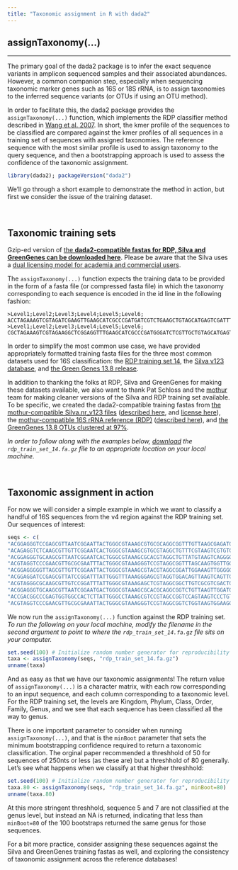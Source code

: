 ```yaml
---
title: "Taxonomic assignment in R with dada2"
---
```


## assignTaxonomy(...)

--------------------------

The primary goal of the dada2 package is to infer the exact sequence variants in amplicon sequenced samples and their associated abundances. However, a common companion step, especially when sequencing taxonomic marker genes such as 16S or 18S rRNA, is to assign taxonomies to the inferred sequence variants (or OTUs if using an OTU method).

In order to facilitate this, the dada2 package provides the `assignTaxonomy(...)` function, which implements the RDP classifier method described in [Wang et al. 2007](http://www.ncbi.nlm.nih.gov/pmc/articles/PMC1950982/). In short, the kmer profile of the sequences to be classified are compared against the kmer profiles of all sequences in a training set of sequences with assigned taxonomies. The reference sequence with the most similar profile is used to assign taxonomy to the query sequence, and then a bootstrapping approach is used to assess the confidence of the taxonomic assignment.

```r
library(dada2); packageVersion("dada2")
```

We'll go through a short example to demonstrate the method in action, but first we consider the issue of the training dataset.

&nbsp;

## Taxonomic training sets

Gzip-ed version of [the **dada2-compatible fastas for RDP, Silva and GreenGenes can be downloaded here**](https://www.dropbox.com/sh/mfcivbudmc21cqt/AAB1l-AUM5uKvjrR33ct-cTXa?dl=0). Please be aware that the Silva uses a [dual licensing model for academia and commercial users](https://www.arb-silva.de/silva-license-information/).

The `assignTaxonomy(...)` function expects the training data to be provided in the form of a fasta file (or compressed fasta file) in which the taxonomy corresponding to each sequence is encoded in the id line in the following fashion:

```
>Level1;Level2;Level3;Level4;Level5;Level6;
ACCTAGAAAGTCGTAGATCGAAGTTGAAGCATCGCCCGATGATCGTCTGAAGCTGTAGCATGAGTCGATTTTCACATTCAGGGATACCATAGGATAC
>Level1;Level2;Level3;Level4;Level5;Level6;
CGCTAGAAAGTCGTAGAAGGCTCGGAGGTTTGAAGCATCGCCCGATGGGATCTCGTTGCTGTAGCATGAGTACGGACATTCAGGGATCATAGGATAC
```

In order to simplify the most common use case, we have provided appropriately formatted training fasta files for the three most common datasets used for 16S classification: the [RDP training set 14](http://rdp.cme.msu.edu/), the [Silva v123 database](http://www.arb-silva.de/documentation/release-123/), and [the Green Genes 13.8 release](ftp://greengenes.microbio.me/greengenes_release/gg_13_8_otus/).

In addition to thanking the folks at RDP, Silva and GreenGenes for making these datasets available, we also want to thank Pat Schloss and the [mothur](http://www.mothur.org) team for making cleaner versions of the Silva and RDP training set available. To be specific, we created the dada2-compatible training fastas from [the mothur-compatible Silva.nr_v123 files](http://www.mothur.org/wiki/Silva_reference_files) ([described here](http://blog.mothur.org/2015/12/03/SILVA-v123-reference-files/), and [license here](https://www.arb-silva.de/silva-license-information/)), the [mothur-compatible 16S rRNA reference (RDP)](http://mothur.org/wiki/RDP_reference_files) ([described here](http://blog.mothur.org/2015/05/27/RDP-v14-reference_files/)), and [the GreenGenes 13.8 OTUs clustered at 97\%](ftp://greengenes.microbio.me/greengenes_release/gg_13_8_otus/).

*In order to follow along with the examples below, [download]("https://www.dropbox.com/sh/mfcivbudmc21cqt/AAB1l-AUM5uKvjrR33ct-cTXa?dl=0") the `rdp_train_set_14.fa.gz` file to an appropriate location on your local machine.*

&nbsp;

## Taxonomic assignment in action

For now we will consider a simple example in which we want to classify a handful of 16S sequences from the v4 region against the RDP training set. Our sequences of interest:
```r
seqs <- c(
"ACGGAGGGTCCGAGCGTTAATCGGAATTACTGGGCGTAAAGCGTGCGCAGGCGGTTTGTTAAGCGAGATGTGAAAGCCCCGGGCTCAACCTGGGAATTGCATTTCGAACTGGCGAACTAGAGTCTTGTAGAGGGGGGTAGAATTCCAGGTGTAGCGGTGAAATGCGTAGAGATCTGGAGGA",
"ACAGAGGTCTCAAGCGTTGTTCGGAATCACTGGGCGTAAAGCGTGCGTAGGCTGTTTCGTAAGTCGTGTGTGAAAGGCGCGGGCTCAACCCGCGGACGGCACATGATACTGCGAGACTAGAGTAATGGAGGGGGAACCGGAATTCTCGGTGTAGCAGTGAAATGCGTAGATATCGAGAGGA",
"ACGGAGGGTGCAAGCGTTAATCGGAATCACTGGGCGTAAAGCGCACGTAGGCTGTTATGTAAGTCAGGGGTGAAAGCCCACGGCTCAACCGTGGAACTGCCCTTGATACTGCACGACTCGAATCCGGGAGAGGGTGGCGGAATTCCAGGTGTAGGAGTGAAATCCGTAGATATCTGGAGGA",
"ACGTAGGTCCCGAACGTTGCGCGAATTTACTGGGCGTAAAGGGTCCGTAGGCGGTTTAGCAAGTGGTTGGTGAAATTTCACGGCTCAACCGTGAAACTGCCTTCCAAACTGCTAAACTTGAGGCAGGGAGAGGTCGGCGGAATTCCCGGTGTAGCGGTGAAATGCGTAGATATCGGGAGGA",
"ACGGAGGGGGTTAGCGTTGTTCGGAATTACTGGGCGTAAAGCGTACGTAGGCGGATTGGAAAGTTGGGGGTGAAATCCCAGGGCTCAACCCTGGAACTGCCTCCAAAACTATCAGTCTAGAGTTCGAGAGAGGTGAGTGGAATTCCAAGTGTAGAGGTGAAATTCGTAGATATTTGGAGGA",
"ACGGAGGATCCGAGCGTTATCCGGATTTATTGGGTTTAAAGGGAGCGTAGGTGGACAGTTAAGTCAGTTGTGAAAGTTTGCGGCTCAACCGTAAAATTGCAGTTGATACTGGCTGTCTTGAGTACAGTAGAGGTGGGCGGAATTCGTGGTGTAGCGGTGAAATGCTTAGATATCACGAAGA",
"ACGTAGGGCGCAAGCGTTGTCCGGATTTATTGGGCGTAAAGAGCTCGTAGGCGGCTTGTCGCGTCGACTGTGAAAACCCGTGGCTCAACTGCGGGCTTGCAGTCGATACGGGCAGGCTAGAGTTCGGTAGGGGAGACTGGAATTCCTGGTGTAGCGGTGAAATGCGCAGATATCAGGAGGA",
"ACGGAGGGTGCAAGCGTTAATCGGAATGACTGGGCGTAAAGCGCACGCAGGCGGTCTGTTAAGTTGGATGTGAAATCCCCGGGCTTAACCTGGGAACTGCATTCAAAACTGACAGGCTAGAGTCTCGTAGAGGGGGGTAGAATTCCAGGTGTAGCGGTGAAATGCGTAGAGATCTGGAGGA",
"ACCGACGGCCCGAGTGGTGGCCACTCTTATTGGGCCTAAAGCGTCCGTAGCCGGTCCAGTAAGTCCCTGTTTAAATCCTGCGGCTTAACCGCAGGACTGGCAGGGATACTGCTGGACTTGGGACCGGGAGAGGACAAGGGTACTTCAGGGGTAGCGGTGAAATGTGTTGATCCTTGAAGGA",
"ACGTAGGTCCCGAACGTTGCGCGAAATTACTGGGCGTAAAGGGTCCGTAGGCGGTCTGGTAAGTGGAAGGTGAAAGCCCACGGCTCAACCGTGGAATTGCCTTCCAAACTGCTGGACTTGAGGGCGGAAGAGGTCGGCGGAATTCCCGGTGTAGCGGTGAAATGCGTAGATATCGGGAGGA")
```

We now run the `assignTaxonomy(...)` function against the RDP training set. *To run the following on your local machine, modify the filename in the second argument to point to where the `rdp_train_set_14.fa.gz` file sits on your computer.*

```r
set.seed(100) # Initialize random number generator for reproducibility
taxa <- assignTaxonomy(seqs, "rdp_train_set_14.fa.gz")
unname(taxa)
```

And as easy as that we have our taxonomic assignments! The return value of `assignTaxonomy(...)` is a character matrix, with each row corresponding to an input sequence, and each column corresponding to a taxonomic level. For the RDP training set, the levels are Kingdom, Phylum, Class, Order, Family, Genus, and we see that each sequence has been classified all the way to genus.

There is one important parameter to consider when running `assignTaxonomy(...)`, and that is the `minBoot` parameter that sets the minimum bootstrapping confidence required to return a taxonomic classification. The orginal paper recommended a threshhold of 50 for sequences of 250nts or less (as these are) but a threshhold of 80 generally. Let's see what happens when we classify at that higher threshhold:
```r
set.seed(100) # Initialize random number generator for reproducibility
taxa.80 <- assignTaxonomy(seqs, "rdp_train_set_14.fa.gz", minBoot=80)
unname(taxa.80)
```

At this more stringent threshhold, sequence 5 and 7 are not classified at the genus level, but instead an NA is returned, indicating that less than `minBoot=80` of the 100 bootstraps returned the same genus for those sequences.

For a bit more practice, consider assigning these sequences against the Silva and GreenGenes training fastas as well, and exploring the consistency of taxonomic assignment across the reference databases!